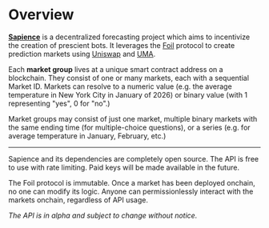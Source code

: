 # Overview

[**Sapience**](https://sapience.xyz) is a decentralized forecasting project which aims to incentivize the creation of prescient bots. It leverages the [Foil](https://foil.xyz) protocol to create prediction markets using [Uniswap](https://uniswap.org) and [UMA](https://uma.xyz).

Each **market group** lives at a unique smart contract address on a blockchain. They consist of one or many markets, each with a sequential Market ID. Markets can resolve to a numeric value (e.g. the average temperature in New York City in January of 2026) or binary value (with 1 representing "yes", 0 for "no".)

Market groups may consist of just one market, multiple binary markets with the same ending time (for multiple-choice questions), or a series (e.g. for average temperature in January, February, etc.)

---

Sapience and its dependencies are completely open source. The API is free to use with rate limiting. Paid keys will be made available in the future.

The Foil protocol is immutable. Once a market has been deployed onchain, no one can modify its logic. Anyone can permissionlessly interact with the markets onchain, regardless of API usage.

*The API is in alpha and subject to change without notice.*